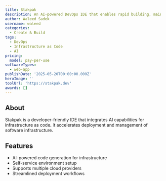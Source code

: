 ```yaml
---
title: Stakpak
description: An AI-powered DevOps IDE that enables rapid building, maintenance, and self-service of software infrastructure, reducing deployment times and enhancing developer productivity.
author: Waleed Sadek
username: waleed
categories:
  - Create & Build
tags:
  - DevOps
  - Infrastructure as Code
  - AI
pricing:
  model: pay-per-use
softwareTypes:
  - web-app
publishDate: '2025-05-20T00:00:00.000Z'
heroImage: ''
toolUrl: 'https://stakpak.dev'
awards: []
---
```

## About
Stakpak is a developer-friendly IDE that integrates AI capabilities for infrastructure as code. It accelerates deployment and management of software infrastructure.

## Features
- AI-powered code generation for infrastructure
- Self-service environment setup
- Supports multiple cloud providers
- Streamlined deployment workflows
